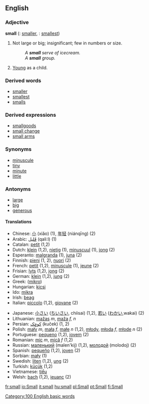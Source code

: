 ==English==

=== Adjective ===
'''small'''  ({{compar}}: [[smaller]], {{superl}}: [[smallest]])
# Not large or big; insignificant; few in numbers or size.
#:''A '''small''' serve of icecream.''
#:''A '''small''' group.''
# [[Young]] as a child.

===Derived words===
*[[smaller]]
*[[smallest]]
*[[smalls]]

===Derived expressions===
*[[smallgoods]]
*[[small change]]
*[[small arms]]

===Synonyms===
*[[minuscule]]
*[[tiny]]
*[[minute]]
*[[little]]

===Antonyms===
*[[large]]
*[[big]]
*[[generous]]

==== Translations ====
{{top}}
*Chinese: [[小]] (xiǎo) (1), [[年轻]] (niánqīng) (2)
*Arabic:  [[قَليل]] (qaliːl) (1)
*Catalan: [[petit]] (1,2)
*Dutch: [[klein]] (1,2), [[nietig]] (1), [[minuscuul]] (1), [[jong]] (2)
*Esperanto: [[malgranda]] (1), [[juna]] (2)
*Finnish: [[pieni]] (1, 2), [[nuori]] (2)
*French: [[petit]] (1,2), [[minuscule]] (1), [[jeune]] (2)
*Frisian: [[lyts]] (1,2), [[jong]] (2)
*German: [[klein]] (1,2), [[jung]] (2)
*Greek: ([[mikro]])
*Hungarian: [[kicsi]]
*Ido: [[mikra]]
*Irish: [[beag]]
*Italian: [[piccolo]] (1,2), [[giovane]] (2)
{{mid}}
*Japanese: [[小さい]] ([[ちいさい]], chiisai) (1,2), [[若い]] ([[わかい]],wakai) (2)
*Lithuanian: [[mažas]] ''m'', [[maža]] ''f, n''
*Persian:  [[كوچِک]] (kuček) (1, 2)
*Polish: [[mały]] ''m'', [[mała]] ''f'', [[małe]] ''n'' (1,2), [[młody]], [[młoda]] ''f'', [[młode]] ''n'' (2)
*Portuguese: [[pequeno]] (1,2), [[jovem]] (2)
*Romanian: [[mic]] ''m'', [[mică]] ''f'' (1,2)
*Russian: [[маленький]] (malen'kij) (1,2), [[молодой]] (molodoj) (2)
*Spanish: [[pequeño]] (1,2), [[joven]] (2)
*Sorbian: [[mały]] (1)
*Swedish: [[liten]] (1,2), [[ung]] (2)
*Turkish: [[küçük]] (1,2)
*Vietnamese: [[tiểu]]
*Welsh: [[bach]] (1,2), [[ieuanc]] (2)
{{bottom}}

[[Category:100 English basic words]]

[[fr:small]]
[[io:Small]]
[[it:small]]
[[hu:small]]
[[pl:Small]]
[[pt:Small]]
[[fi:Small]]